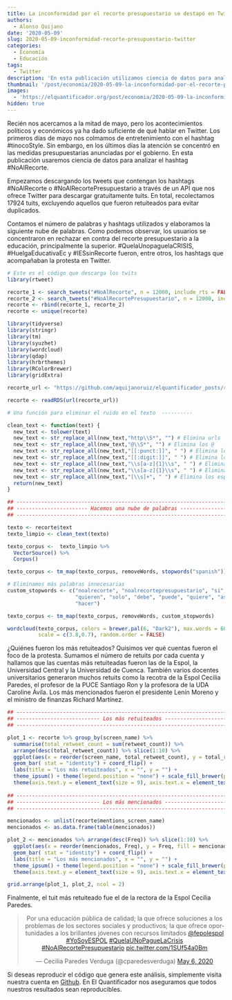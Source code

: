```yaml
---
title: La inconformidad por el recorte presupuestario se destapó en Twitter
authors: 
  - Alonso Quijano
date: '2020-05-09'
slug: 2020-05-09-inconformidad-recorte-presupuestario-twitter
categories:
  - Economía
  - Educación
tags:
  - Twitter
description: 'En esta publicación utilizamos ciencia de datos para analizar la reacción en Twitter que generó el recorte presupuestario a la educación. Nos preguntamos cuáles fueron las cuentas que generaron más tendencia y cuáles fueron las más mencionadas en los tuits. Asimimo, Resumimos en una nube de palabras más de dicisiete mil tuits.'
thumbnail: '/post/economia/2020-05-09-la-inconformidad-por-el-recorte-presupuestario-se-destapo-en-twitter.png'
images: 
  - 'https://elquantificador.org/post/economia/2020-05-09-la-inconformidad-por-el-recorte-presupuestario-se-destapo-en-twitter.png'
hidden: true
---
```


Recién nos acercamos a la mitad de mayo, pero los acontecimientos políticos y económicos ya ha dado suficiente de qué hablar en Twitter. Los primeros días de mayo nos colmamos de entretenimiento con el hashtag #tinocoStyle. Sin embargo, en los últimos días la atención se concentró en las medidas presupuestarias anunciadas por el gobierno. En esta publicación usaremos ciencia de datos para analizar el hashtag #NoAlRecorte.

Empezamos descargando los tweets que contengan los hashtags #NoAlRecorte o #NoAlRecortePresupuestario a través de un API que nos ofrece Twitter para descargar gratuitamente tuits. En total, recolectamos 17924 tuits, excluyendo aquellos que fueron retuiteados para evitar duplicados.

Contamos el número de palabras y hashtags utilizados y elaboramos la siguiente nube de palabras. Como podemos observar, los usuarios se concentraron en rechazar en contra del recorte presupuestario a la educación, principalmente la superior. #QuelaUnopaguelaCRISIS, #HuelgaEducativaEc y #IESsinRecorte fueron, entre otros, los hashtags que acompañaban la protesta en Twitter.

```r

# Este es el código que descarga los twits
library(rtweet)

recorte_1 <- search_tweets("#NoAlRecorte", n = 12000, include_rts = FALSE)
recorte_2 <- search_tweets("#NoAlRecortePresupuestario", n = 12000, include_rts = FALSE)
recorte <- rbind(recorte_1, recorte_2)
recorte <- unique(recorte)
```

```r
library(tidyverse)
library(stringr)
library(tm)
library(syuzhet)
library(wordcloud)
library(qdap)
library(hrbrthemes)
library(RColorBrewer)
library(gridExtra)

recorte_url <- "https://github.com/aquijanoruiz/elquantificador_posts/raw/master/economia/2020-05-09-la-inconformidad-por-el-recorte-presupuestario-se-destapo-en-twitter/recorte.rds"

recorte <- readRDS(url(recorte_url))

# Una función para eliminar el ruido en el texto  ----------

clean_text <- function(text) {
  new_text <- tolower(text)
  new_text <- str_replace_all(new_text,"http\\S*", "") # Elimina urls
  new_text <- str_replace_all(new_text,"@\\S*", "") # Elimina los @
  new_text <- str_replace_all(new_text,"[[:punct:]]", " ") # Elimina los signos de puntuación
  new_text <- str_replace_all(new_text,"[[:digit:]]", " ") # Elimina los números
  new_text <- str_replace_all(new_text,"\\s[a-z]{1}\\s", " ") # Elimina las palabras de un solo caracter
  new_text <- str_replace_all(new_text,"\\s[a-z]{1}\\s", " ") # Elimina las palabras de un solo caracter (otra vez)
  new_text <- str_replace_all(new_text,"[\\s]+", " ") # Elimina los espacios
  return(new_text)
}

## --------------------------------------------------------------------------- ##
## ----------------------- Hacemos una nube de palabras ---------------------- ##
## --------------------------------------------------------------------------- ##

texto <- recorte$text
texto_limpio <- clean_text(texto)

texto_corpus <-  texto_limpio %>% 
  VectorSource() %>% 
  Corpus() 

texto_corpus <- tm_map(texto_corpus, removeWords, stopwords("spanish"))

# Eliminamos más palabras innecesarias
custom_stopwords <- c("noalrecorte", "noalrecortepresupuestario", "si", "ser", "ahora", "hoy", 
                      "quieren", "solo", "debe", "puede", "quiere", "así", "deben", "siempre",
                      "hacer")

texto_corpus <- tm_map(texto_corpus, removeWords, custom_stopwords)

wordcloud(texto_corpus, colors = brewer.pal(6, "Dark2"), max.words = 60,
          scale = c(3.8,0.7), random.order = FALSE)
```

¿Quiénes fueron los más retuiteados? Quisimos ver qué cuentas fueron el foco de la protesta. Sumamos el número de retuits por cada cuenta y hallamos que las cuentas más retuiteadas fueron las de la Espol, la Universidad Central y la Universidad de Cuenca.  También varios docentes universitarios generaron muchos retuits como la recotra de la Espol Cecilia Paredes, el profesor de la PUCE Santiago Ron y la profesora de la UDA Caroline Ávila. Los más mencionados fueron el presidente Lenín Moreno y el ministro de finanzas Richard Martínez.

```r
## --------------------------------------------------------------------------- ##
## --------------------------- Los más retuiteados --------------------------- ##
## --------------------------------------------------------------------------- ##

plot_1 <- recorte %>% group_by(screen_name) %>% 
  summarise(total_retweet_count = sum(retweet_count)) %>% 
  arrange(desc(total_retweet_count)) %>% slice(1:10) %>% 
  ggplot(aes(x = reorder(screen_name, total_retweet_count), y = total_retweet_count, fill = screen_name)) + 
  geom_bar( stat = "identity") + coord_flip() + 
  labs(title = "Los más retuiteados", x = "", y = "") + 
  theme_ipsum() + theme(legend.position = "none") + scale_fill_brewer(palette = "Spectral") +
  theme(axis.text.y = element_text(size = 9), axis.text.x = element_text(size = 9), plot.title = element_text(size=16))
  
## --------------------------------------------------------------------------- ##
## --------------------------- Los más mencionados --------------------------- ##
## --------------------------------------------------------------------------- ##

mencionados <- unlist(recorte$mentions_screen_name)
mencionados <- as.data.frame(table(mencionados))

plot_2 <- mencionados %>% arrange(desc(Freq)) %>% slice(1:10) %>% 
  ggplot(aes(x = reorder(mencionados, Freq), y = Freq, fill = mencionados)) + 
  geom_bar( stat = "identity") + coord_flip() + 
  labs(title = "Los más mencionados", x = "", y = "") + 
  theme_ipsum() + theme(legend.position = "none") + scale_fill_brewer(palette = "Spectral") +
  theme(axis.text.y = element_text(size = 9), axis.text.x = element_text(size = 9), plot.title = element_text(size=16))

grid.arrange(plot_1, plot_2, ncol = 2)
```

Finalmente, el tuit más retuiteado fue el de la rectora de la Espol Cecilia Paredes. 

<center><blockquote class="twitter-tweet"><p lang="es" dir="ltr">Por una educación pública de calidad; la que ofrece soluciones a los problemas de los sectores sociales y productivos; la que ofrece oportunidades a los brillantes jóvenes con recursos limitados <a href="https://twitter.com/fepolespol?ref_src=twsrc%5Etfw">@fepolespol</a> <a href="https://twitter.com/hashtag/YoSoyESPOL?src=hash&amp;ref_src=twsrc%5Etfw">#YoSoyESPOL</a> <a href="https://twitter.com/hashtag/QuelaUNoPagueLaCrisis?src=hash&amp;ref_src=twsrc%5Etfw">#QuelaUNoPagueLaCrisis</a> <a href="https://twitter.com/hashtag/NoAlRecortePresupuestario?src=hash&amp;ref_src=twsrc%5Etfw">#NoAlRecortePresupuestario</a> <a href="https://t.co/1SUf54a0Bm">pic.twitter.com/1SUf54a0Bm</a></p>&mdash; Cecilia Paredes Verduga (@cparedesverduga) <a href="https://twitter.com/cparedesverduga/status/1257855359722688513?ref_src=twsrc%5Etfw">May 6, 2020</a></blockquote> <script async src="https://platform.twitter.com/widgets.js" charset="utf-8"></script></center>

Si deseas reproducir el código que genera este análisis, simplemente visita nuestra cuenta en [Github](https://github.com/aquijanoruiz/elquantificador_posts/blob/master/economia/2020-05-09-la-inconformidad-por-el-recorte-presupuestario-se-destapo-en-twitter/2020-05-09-la-inconformidad-por-el-recorte-presupuestario-se-destapo-en-twitter.Rmd). En El Quantificador nos aseguramos que todos nuestros resultados sean reproducibles.